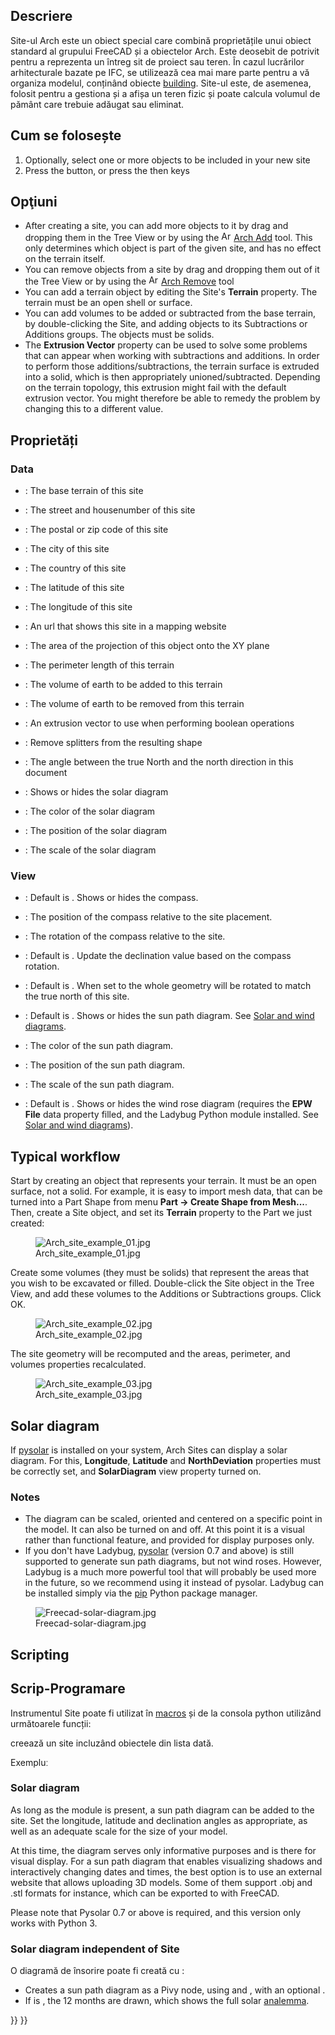 <languages/>

{{Docnav
|[[BIM_Project|Project]]
|[[Arch_Building|Building]]
|[[BIM_Workbench|BIM]]
|IconL=BIM_Project.svg
|IconR=Arch_Building.svg
|IconC=Workbench_BIM.svg
}}

{{VeryImportantMessage|THIS COMMAND IS PART OF THE INTEGRATED [[BIM_Workbench|BIM WORKBENCH]] IN V1.0<br>
This page has been updated for that version.}}

<div class="mw-translate-fuzzy">
{{GuiCommand|Name=Arch Site|Workbenches=[[Arch_Workbench/ro|Arch]]|MenuLocation=Arch → Site|Shortcut=S I|SeeAlso=[[Arch Floor|Arch Floor]], [[Arch Building|Arch Building]]}}
</div>

<span id="Description"></span>
==Descriere==

<div class="mw-translate-fuzzy">
Site-ul Arch este un obiect special care combină proprietățile unui obiect standard al grupului FreeCAD și a obiectelor Arch. Este deosebit de potrivit pentru a reprezenta un întreg sit de proiect sau teren. În cazul lucrărilor arhitecturale bazate pe IFC, se utilizează cea mai mare parte pentru a vă organiza modelul, conținând obiecte [[Arch Building|building]]. Site-ul este, de asemenea, folosit pentru a gestiona și a afișa un teren fizic și poate calcula volumul de pământ care trebuie adăugat sau eliminat.
</div>

<span id="Usage"></span>
<div class="mw-translate-fuzzy">
== Cum se folosește ==
</div>

<div class="mw-translate-fuzzy">
# Optionally, select one or more objects to be included in your new site
# Press the {{KEY|[[Image:Arch Site.png|16px]] '''Arch Site'''}} button, or press the {{KEY|S}} then {{KEY|I}} keys
</div>

<span id="Options"></span>
== Opţiuni ==

<div class="mw-translate-fuzzy">
* After creating a site, you can add more objects to it by drag and dropping them in the Tree View or by using the [[Image:Arch Add.png|16px]] [[Arch Add|Arch Add]] tool. This only determines which object is part of the given site, and has no effect on the terrain itself.
* You can remove objects from a site by drag and dropping them out of it the Tree View or by using the [[Image:Arch Remove.png|16px]] [[Arch Remove|Arch Remove]] tool
* You can add a terrain object by editing the Site's '''Terrain''' property. The terrain must be an open shell or surface.
* You can add volumes to be added or subtracted from the base terrain, by double-clicking the Site, and adding objects to its Subtractions or Additions groups. The objects must be solids.
* The '''Extrusion Vector''' property can be used to solve some problems that can appear when working with subtractions and additions. In order to perform those additions/subtractions, the terrain surface is extruded into a solid, which is then appropriately unioned/subtracted. Depending on the terrain topology, this extrusion might fail with the default extrusion vector. You might therefore be able to remedy the problem by changing this to a different value.
</div>

<span id="Properties"></span>
==Proprietăți==

=== Data ===

{{Properties_Title|Site}}

<div class="mw-translate-fuzzy">
* {{PropertyData|Terrain}}: The base terrain of this site
* {{PropertyData|Address}}: The street and housenumber of this site
* {{PropertyData|Postal Code}}: The postal or zip code of this site
* {{PropertyData|City}}: The city of this site
* {{PropertyData|Country}}: The country of this site
* {{PropertyData|Latitude}}: The latitude of this site
* {{PropertyData|Longitude}}: The longitude of this site
* {{PropertyData|Url}}: An url that shows this site in a mapping website
* {{PropertyData|Projected Area}}: The area of the projection of this object onto the XY plane
* {{PropertyData|Perimeter}}: The perimeter length of this terrain
* {{PropertyData|Addition Volume}}: The volume of earth to be added to this terrain
* {{PropertyData|Subtraction Volume}}: The volume of earth to be removed from this terrain
* {{PropertyData|Extrusion Vector}}: An extrusion vector to use when performing boolean operations
* {{PropertyData|Remove Splitter}}: Remove splitters from the resulting shape
* {{PropertyData|North Deviation}}: The angle between the true North and the north direction in this document
* {{PropertyView|Solar Diagram}}: Shows or hides the solar diagram
* {{PropertyView|Solar Diagram Color}}: The color of the solar diagram
* {{PropertyView|Solar Diagram Position}}: The position of the solar diagram
* {{PropertyView|Solar Diagram Scale}}: The scale of the solar diagram
</div>

=== View ===

{{Properties_Title|Compass}}

* {{PropertyView|Compass|Bool}}: Default is {{Value|False}}. Shows or hides the compass.
* {{PropertyView|Compass Position|Vector}}: The position of the compass relative to the site placement.
* {{PropertyView|Compass Rotation|Angle}}: The rotation of the compass relative to the site.
* {{PropertyView|Update Declination|Bool}}: Default is {{Value|False}}. Update the declination value based on the compass rotation.

{{Properties_Title|Site}}

* {{PropertyView|Orientation|Enumeration}}: Default is {{Value|Project North}}. When set to {{Value|True North}} the whole geometry will be rotated to match the true north of this site.
* {{PropertyView|Solar Diagram|Bool}}: Default is {{Value|False}}. Shows or hides the sun path diagram. See [[#Solar_and_wind_diagrams|Solar and wind diagrams]].
* {{PropertyView|Solar Diagram Color|Color}}: The color of the sun path diagram.
* {{PropertyView|Solar Diagram Position|Vector}}: The position of the sun path diagram.
* {{PropertyView|Solar Diagram Scale|Float}}: The scale of the sun path diagram.
* {{PropertyView|Wind Rose|Bool}}: Default is {{value|False}}. Shows or hides the wind rose diagram (requires the '''EPW File''' data property filled, and the Ladybug Python module installed. See [[#Solar_and_wind_diagrams|Solar and wind diagrams]]).

== Typical workflow ==

<div class="mw-translate-fuzzy">
Start by creating an object that represents your terrain. It must be an open surface, not a solid. For example, it is easy to import mesh data, that can be turned into a Part Shape from menu '''Part -> Create Shape from Mesh...'''. Then, create a Site object, and set its '''Terrain''' property to the Part we just created:
</div>

[[Image:Arch site example 01.jpg]]

Create some volumes (they must be solids) that represent the areas that you wish to be excavated or filled. Double-click the Site object in the Tree View, and add these volumes to the Additions or Subtractions groups. Click OK.

[[Image:Arch site example 02.jpg]]

The site geometry will be recomputed and the areas, perimeter, and volumes properties recalculated.

[[Image:Arch site example 03.jpg]]

<span id="Solar_and_wind_diagrams"></span>
<div class="mw-translate-fuzzy">
== Solar diagram ==
</div>

<div class="mw-translate-fuzzy">
If [http://pysolar.org/ pysolar] is installed on your system, Arch Sites can display a solar diagram. For this, '''Longitude''', '''Latitude''' and '''NorthDeviation''' properties must be correctly set, and '''SolarDiagram''' view property turned on. {{Version|0.17}}
</div>

=== Notes ===

* The diagram can be scaled, oriented and centered on a specific point in the model. It can also be turned on and off. At this point it is a visual rather than functional feature, and provided for display purposes only. 
* If you don't have Ladybug, [http://pysolar.org/ pysolar] (version 0.7 and above) is still supported to generate sun path diagrams, but not wind roses. However, Ladybug is a much more powerful tool that will probably be used more in the future, so we recommend using it instead of pysolar. Ladybug can be installed simply via the  [https://github.com/ladybug-tools/ladybug?tab=readme-ov-file#installation pip] Python package manager.

[[Image:Freecad-solar-diagram.jpg]]

==Scripting==

<div class="mw-translate-fuzzy">
== Scrip-Programare ==
</div>

<div class="mw-translate-fuzzy">
Instrumentul Site poate fi utilizat în [[macros]] și de la consola python utilizând următoarele funcții:
</div>

{{Code|code=
Site = makeSite(objectslist=None, baseobj=None, name="Site")
}}

<div class="mw-translate-fuzzy">
creează un site incluzând obiectele din lista dată.
</div>

Exempluː
{{Code|code=
import FreeCAD, Draft, Arch

p1 = FreeCAD.Vector(0, 0, 0)
p2 = FreeCAD.Vector(2000, 0, 0)
baseline = Draft.makeLine(p1, p2)
Wall = Arch.makeWall(baseline, length=None, width=150, height=2000)
FreeCAD.ActiveDocument.recompute()

Building = Arch.makeBuilding([Wall])
Site = Arch.makeSite([Building])

FreeCAD.ActiveDocument.recompute()
FreeCAD.Gui.ActiveDocument.ActiveView.viewIsometric()
}}

=== Solar diagram ===

As long as the {{incode|pysolar}} module is present, a sun path diagram can be added to the site. Set the longitude, latitude and declination angles as appropriate, as well as an adequate scale for the size of your model.

At this time, the diagram serves only informative purposes and is there for visual display. For a sun path diagram that enables visualizing shadows and interactively changing dates and times, the best option is to use an external website that allows uploading 3D models. Some of them support .obj and .stl formats for instance, which can be exported to with FreeCAD. 

Please note that Pysolar 0.7 or above is required, and this version only works with Python 3.

{{Code|code=
Site.Longitude = -46.38
Site.Latitude = -23.33
Site.Declination = 30
# Uncomment if you want to show the compass
# Site.ViewObject.Compass = True

Site.ViewObject.SolarDiagram = True
Site.ViewObject.SolarDiagramScale = 10000
FreeCAD.ActiveDocument.recompute()
}}

=== Solar diagram independent of Site ===

<div class="mw-translate-fuzzy">
O diagramă de însorire poate fi creată cu :
</div>
{{Code|code=
Node = makeSolarDiagram(longitude, latitude, scale=1, complete=False)
}}

* Creates a sun path diagram as a Pivy node, using {{incode|longitude}} and {{incode|latitude}}, with an optional {{incode|scale}}.
* If {{incode|complete}} is {{incode|True}}, the 12 months are drawn, which shows the full solar [https://en.wikipedia.org/wiki/Analemma analemma].

{{Code|code=
import FreeCADGui, Arch

Node = Arch.makeSolarDiagram(-46.38, -23.33, scale=10000, complete=True)
FreeCAD.Gui.ActiveDocument.ActiveView.getSceneGraph().addChild(Node)
}}


<div class="mw-translate-fuzzy">
{{docnav|[[Arch_Building|Building]]|[[Arch_Reference|Reference]]|[[Arch_Workbench/ro|Arch]]|IconL=Arch_Building.svg |IconC=Workbench_Arch.svg |IconR=Arch_Reference.svg}}
</div>

{{BIM_Tools_navi{{#translation:}}}}
{{Userdocnavi{{#translation:}}}}